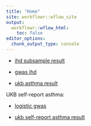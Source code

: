 ```yaml
---
title: "Home"
site: workflowr::wflow_site
output:
  workflowr::wflow_html:
    toc: false
editor_options:
  chunk_output_type: console
---
```


+ [ihd subsample result](ihd_subsample.html)

+ [gwas ihd](gwas_ihd.html)

+ [ukb asthma result](ukb_asthma.html)

UKB self-report asthma:

+ [logistic gwas](logistic_gwas_asthma.html)

+ [ukb self-report asthma result](asthma_self_report.html)
